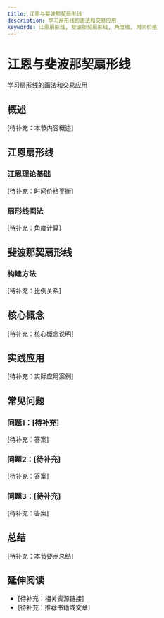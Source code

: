```yaml
---
title: 江恩与斐波那契扇形线
description: 学习扇形线的画法和交易应用
keywords: 江恩扇形线, 斐波那契扇形线, 角度线, 时间价格
---
```


# 江恩与斐波那契扇形线

学习扇形线的画法和交易应用

## 概述

[待补充：本节内容概述]

## 江恩扇形线

### 江恩理论基础
[待补充：时间价格平衡]

### 扇形线画法
[待补充：角度计算]

## 斐波那契扇形线

### 构建方法
[待补充：比例关系]

## 核心概念

[待补充：核心概念说明]

## 实践应用

[待补充：实际应用案例]

## 常见问题

### 问题1：[待补充]
[待补充：答案]

### 问题2：[待补充]
[待补充：答案]

### 问题3：[待补充]
[待补充：答案]

## 总结

[待补充：本节要点总结]

## 延伸阅读

- [待补充：相关资源链接]
- [待补充：推荐书籍或文章]
